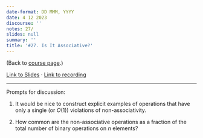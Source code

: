 ```yaml
---
date-format: DD MMM, YYYY
date: 4 12 2023
discourse: ''
notes: 27/
slides: null
summary: ''
title: '#27. Is It Associative?'
---
```


(Back to [course page](../).)

[Link to Slides](https://slides.com/neeldhara/33-miniatures#/27) · [Link to recording](https://www.youtube.com/watch?v=XBmZH3OyFDA&list=PLadhlDF3zdvv81kngHfUoFR6n1iMj-7vk&index=28)

---

Prompts for discussion:

1. It would be nice to construct explicit examples of operations that have only a single (or $O(1)$) violations of non-associativity.

2. How common are the non-associative operations as a fraction of the total number of binary operations on $n$ elements?
